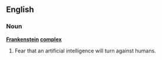 ==English==

===Noun===
'''[[Frankenstein]] [[complex]]'''

# Fear that an artificial intelligence will turn against humans.